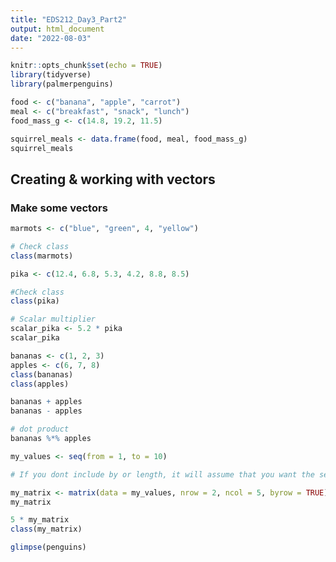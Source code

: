 ```yaml
---
title: "EDS212_Day3_Part2"
output: html_document
date: "2022-08-03"
---
```


```r
knitr::opts_chunk$set(echo = TRUE)
library(tidyverse)
library(palmerpenguins)
```

```r
food <- c("banana", "apple", "carrot")
meal <- c("breakfast", "snack", "lunch")
food_mass_g <- c(14.8, 19.2, 11.5)

squirrel_meals <- data.frame(food, meal, food_mass_g)
squirrel_meals
```

## Creating & working with vectors

### Make some vectors

```r
marmots <- c("blue", "green", 4, "yellow")

# Check class
class(marmots)
```

```r
pika <- c(12.4, 6.8, 5.3, 4.2, 8.8, 8.5)

#Check class
class(pika)

# Scalar multiplier
scalar_pika <- 5.2 * pika
scalar_pika
```

```r
bananas <- c(1, 2, 3)
apples <- c(6, 7, 8)
class(bananas)
class(apples)

bananas + apples
bananas - apples

# dot product
bananas %*% apples
```

```r

my_values <- seq(from = 1, to = 10)

# If you dont include by or length, it will assume that you want the sequence to increase in increments of 1
```

```r
my_matrix <- matrix(data = my_values, nrow = 2, ncol = 5, byrow = TRUE)
my_matrix

5 * my_matrix
class(my_matrix)
```

```r
glimpse(penguins)
```

```r

```

